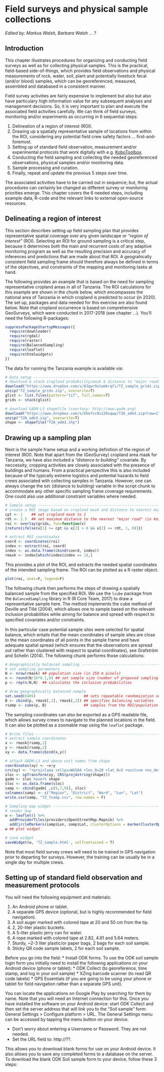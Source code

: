 # Field surveys and physical sample collections {#field-surveys}

*Edited by: Markus Walsh, Barbara Walsh ... ?*

## Introduction {#fs-intro}

This chapter illustrates procedures for organizing and conducting field surveys as well as for collecting physical samples. This is the practical, field-based side-of-things, which provides field observations and physical measurements of rock, water, soil, plant and potentially livestock fecal (and/or blood) samples, which can be georeferenced, measured, assembled and databased in a consistent manner. 

Field survey activities are fairly expensive to implement but also but also have particulary high information value for any subsequent analyses and management decisions. So, it is very important to plan and execute the associated field activities carefully. We can think of field surveys, monitoring and/or experiments as occurring in 6 sequential steps:

1. Delineation of a region of interest (ROI).
1. Drawing up a spatially representative sample of locations from within the ROI, considering any potential field crew safety factors ... first-and-foremost.
1. Setting up of standard field observation, measurement and/or experimental protocols that work digitally with e.g. [KoboToolbox](https://qed.ai/kt/).
1. Conducting the field sampling and collecting the needed georeferenced observations, physical samples and/or monitoring data.
1. Sample processing and curation.
1. Finally, repeat and update the previous 5 steps over time.

The associated activities have to be carried out in sequence; but, the actual procedures can certainly be changed as different survey or monitoring priorities emerge. This chapter covers the 6 needed steps, including example data, R-code and the relevant links to external open-source resources.

## Delineating a region of interest {#roi}

This section describes setting up field sampling plan that provides representative spatial coverage over any given landscape or *"region of interest"* (ROI). Selecting an ROI for ground sampling is a critical step, because it determines both the main and recurrent costs of any adaptive monitoring program as well as the resulting precision and accuracy of inferences and predictions that are made about that ROI. A geograhically consistent field sampling frame should therefore always be defined in terms of the objectives, and constraints of the mapping and monitoring tasks at hand. 

The following provides an example that is based on the need for sampling representative cropland areas in all of Tanzania. The ROI calculations for this example are shown in the chunk below, which encompasses the national area of Tanzania in which cropland is predicted to occur (in 2020). The set up, packages and data needed for this exercise are also found below. Note that cropland occurrence is based on comprehensive GeoSurveys, which were conducted in 2017-2018 (see chapter ...). You'll need the following R-packages:

```r
suppressPackageStartupMessages({
  require(downloader)
  require(rgdal)
  require(raster)
  require(BalancedSampling)
  require(leaflet)
  require(htmlwidgets)
})
```

The data for running the Tanzania example is available via:

```r
# Data setup --------------------------------------------------------------
# download & stack cropland probability/mask & distance to "major roads" grids
download("https://www.dropbox.com/s/83qwr9stamkrqfi/TZ_sample_grids.zip?raw=1", "TZ_sample_grids.zip", mode="wb")
unzip("TZ_sample_grids.zip", overwrite=T)
glist <- list.files(pattern="tif", full.names=T)
grids <- stack(glist)

# download GADM-L3 shapefile (courtesy: http://www.gadm.org)
download("https://www.dropbox.com/s/bhefsc8u120uqwp/TZA_adm3.zip?raw=1", "TZA_adm3.zip", mode="wb")
unzip("TZA_adm3.zip", overwrite=T)
shape <- shapefile("TZA_adm3.shp")
```

## Drawing up a sampling plan {#samp-plan}

Next is the sample frame setup and a working definition of the region of interest (ROI). Note that apart from the (GeoSurvey) cropland area mask for Tanzania, we have also included a *"distance to building"* covariate. By neccessity, cropping activities are closely associated with the presence of buildings and humans. From a practical perspective this is also included because of the typically extreme logistics and potential hazards to field crews associated with collecting samples in Tanzania. However, one can always change the `bdt` (distance to building) variable in the script chunk to accommodate any other specific sampling frame coverage requirements. One could also use additional constraint variables where needed.

```r
# Sample setup ------------------------------------------------------------
# create a ROI image based on cropland mask and distance to nearest main roads
cpt <- 1    ## set cropland mask to 1
rdt <- 2.5  ## set maximum distance to the nearest "major road" (in km)
roi <- overlay(grids, fun=function(x) 
{return(ifelse(x[1] >= cpt && x[2] > 0 && x[2] <= rdt, 1, 0))})

# extract ROI coordinates
coord <- coordinates(roi)
index <- extract(roi, coord)
index <- as.data.frame(cbind(coord, index))
rmask <- index[which(index$index == 1),]
```

This provides a plot of the ROI, and extracts the needed spatial coordinates of the intended sampling frame. The ROI can be plotted as a R raster object.

```r
plot(roi, axes=F, legend=F)
```

The following chunk then performs the steps of drawing a spatially balanced sample from the specified ROI. We use the `lcube` package from the `BalancedSampling` library in R (R Core Team, 2017) to draw a representative sample here. The method implements the cube method of Deville and Tillé (2004), which allows one to sample based on the relevant inclusion probabilities while aiming for balance and spread with respect to speciﬁed covariates and/or constraints. 

In this particular case potential sample sites were selected for spatial balance, which entails that the mean coordinates of sample sites are close to the mean coordinates of all points in the sample frame and have adequate spatial spread (which ensures that the observations are spread out rather than clustered with respect to spatial coordinates), see Grafström and Schelin (2014). The following chunk performs those calculations:

```r
# Geographically balanced sampling ----------------------------------------
# set sampling parameters
N <- nrow(rmask) ## population size (in 250 m pixels)
n <- round(N/16*0.1,0) ## set sample size (number of proposed sampling locations)
p <- rep(n/N,N)  ## calculates the inclusion probabilities

# draw geographically balanced sample
set.seed(6405)                      ## sets repeatable randomization seed
B <- cbind(p, rmask[,1], rmask[,2]) ## specifies balancing variables
rsamp <- cube(p, B)                 ## samples from the ROI/population using the cube method
```

The sampling coordinates can also be exported as a GPS readable file, which allows survey crews to navigate to the planned locations in the field. It can also be plotted as a zoomable map using the `leaflet` package.

```r
# Write files -------------------------------------------------------------
# extract sample coordinates
x <- rmask[rsamp,1]
y <- rmask[rsamp,2]
xy <- data.frame(cbind(x,y))

# attach GADM-L3 and above unit names from shape
coordinates(xy) <- ~x+y
crs(xy) <- "+proj=laea +ellps=WGS84 +lon_0=20 +lat_0=5 +units=m +no_defs"
sloc <- spTransform(xy, CRS(proj4string(shape)))
gadm <- sloc %over% shape
sloc <- as.data.frame(sloc)
samp <- cbind(gadm[ ,c(5,7,9)], sloc)
colnames(samp) <- c("Region", "District", "Ward", "Lon", "Lat")
write.csv(samp, "TZ_fsamp.csv", row.names = F)

# Sampling map widget -----------------------------------------------------
# render map
w <- leaflet() %>% 
  addProviderTiles(providers$OpenStreetMap.Mapnik) %>%
  addCircleMarkers(samp$Lon, samp$Lat, clusterOptions = markerClusterOptions())
w ## plot widget 

# save widget
saveWidget(w, 'TZ_sample.html', selfcontained = T)
```

Note that most field survey crews will need to be trained in GPS navigation prior to departing for surveys. However, the training can be usually be in a single day for multiple crews.

## Setting up of standard field observation and measurement protocols {#om-protocols}

You will need the following equipment and materials:

1. An Android phone or tablet.
1. A separate GPS device (optional, but is highly recommended for field navigation).
1. A soil auger marked with colored tape at 20 and 50 cm from the tip.
1. 2, 20-liter plastic buckets.
1. A 5-liter plastic jerry can for water.
1. A rope marked with colored tape at 2.82, 4.61 and 5.64 meters.
1. Sturdy, ~2-3 liter plastic/or paper bags, 2 bags for each soil sample.
1. Sticky QR code sample labels, 2 for each soil sample.

Before you go into the field:
*	Install ODK forms. To use the ODK soil sample login form you initially need to install the following applications on your Android device (phone or tablet):
* ODK Collect (to georeference, time stamp, and log in your soil sample)
* XZing barcode scanner (to read QR code labels)
* GPS Essentials (if you are going to be using your phone or tablet for field navigation rather than a separate GPS unit).

You can locate the applications on Google Play by searching for them by name. Note that you will need an Internet connection for this. Once you have installed the software on your Android device: start ODK Collect and then set the server address that will link you to the “Soil sample” form:
General Settings > Configure platform > URL. The General Settings menu can be accessed by tapping the <left> menu button on your device. 

* Don’t worry about entering a Username or Password. They are not needed.
* Set the URL field to: http://??.

This allows you to download blank forms for use on your Android device. It also allows you to save any completed forms to a database on the server. To download the blank ODK Soil sample form to your device, follow these 3 steps:

